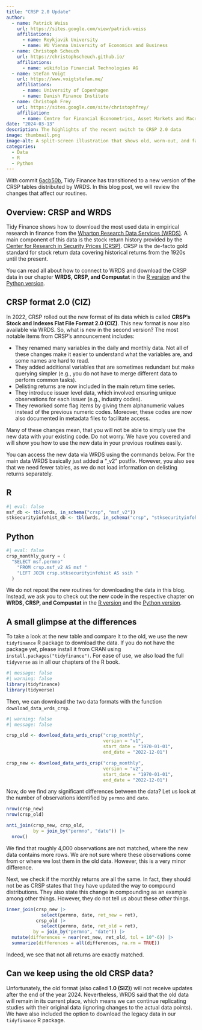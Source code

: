 ```yaml
---
title: "CRSP 2.0 Update"
author:
  - name: Patrick Weiss
    url: https://sites.google.com/view/patrick-weiss
    affiliations:
      - name: Reykjavik University
      - name: WU Vienna University of Economics and Business
  - name: Christoph Scheuch
    url: https://christophscheuch.github.io/
    affiliations:
      - name: wikifolio Financial Technologies AG
  - name: Stefan Voigt
    url: https://www.voigtstefan.me/
    affiliations:
      - name: University of Copenhagen
      - name: Danish Finance Institute
  - name: Christoph Frey
    url: https://sites.google.com/site/christophfrey/
    affiliation:
      - name: Centre for Financial Econometrics, Asset Markets and Macroeconomic Policy at Lancaster University
date: "2024-03-13"
description: The highlights of the recent switch to CRSP 2.0 data
image: thumbnail.png
image-alt: A split-screen illustration that shows old, worn-out, and faded financial papers, charts, and documents, characterized by a tattered appearance, yellowed by time, and cluttered arrangement, symbolizing traditional and outdated methods of financial management and analysis on the left side This contrast highlights the evolution of financial documentation towards more modern practices on the right side. Created with DALL-E.
categories: 
  - Data
  - R
  - Python
--- 
```


With commit [6acb50b](https://github.com/tidy-finance/website/commit/6acb50b4d7ee8415be41731bdd65fc88b1bff76b), Tidy Finance has transitioned to a new version of the CRSP tables distributed by WRDS. In this blog post, we will review the changes that affect our routines.

## Overview: CRSP and WRDS

Tidy Finance shows how to download the most used data in empirical research in finance from the [Wharton Research Data Services (WRDS)](https://wrds-www.wharton.upenn.edu/). A main component of this data is the stock return history provided by the [Center for Research in Security Prices (CRSP)](https://crsp.org/). CRSP is the de-facto gold standard for stock return data covering historical returns from the 1920s until the present.

You can read all about how to connect to WRDS and download the CRSP data in our chapter **WRDS, CRSP, and Compustat** in the [R version](../../r/wrds-crsp-and-compustat.qmd) and the [Python version](../../python/wrds-crsp-and-compustat.qmd).

## CRSP format 2.0 (CIZ)

In 2022, CRSP rolled out the new format of its data which is called **CRSP's Stock and Indexes Flat File Format 2.0 (CIZ)**. This new format is now also available via WRDS. So, what is new in the second version? The most notable items from CRSP's announcement includes:

- They renamed many variables in the daily and monthly data. Not all of these changes make it easier to understand what the variables are, and some names are hard to read. 
- They added additional variables that are sometimes redundant but make querying simpler (e.g., you do not have to merge different data to perform common tasks).
- Delisting returns are now included in the main return time series.
- They introduce issuer level data, which involved ensuring unique observations for each issuer (e.g., industry codes).
- They reworked some flag items by giving them alphanumeric values instead of the previous numeric codes. Moreover, these codes are now also documented in metadata files to facilitate access.

Many of these changes mean, that you will not be able to simply use the new data with your existing code. Do not worry. We have you covered and will show you how to use the new data in your previous routines easily.

You can access the new data via WRDS using the commands below. For the main data WRDS basically just added a "_v2" postfix. However, you also see that we need fewer tables, as we do not load information on delisting returns separately. 

::: {.panel-tabset group="language"}
## R

```r
#| eval: false
msf_db <- tbl(wrds, in_schema("crsp", "msf_v2"))
stksecurityinfohist_db <- tbl(wrds, in_schema("crsp", "stksecurityinfohist"))
```

## Python

```python
#| eval: false
crsp_monthly_query = (
  "SELECT msf.permno"
    "FROM crsp.msf_v2 AS msf "
    "LEFT JOIN crsp.stksecurityinfohist AS ssih "
  )
```
:::

We do not repost the new routines for downloading the data in this blog. Instead, we ask you to check out the new code in the respective chapter on **WRDS, CRSP, and Compustat** in the [R version](../../r/wrds-crsp-and-compustat.qmd) and the [Python version](../../python/wrds-crsp-and-compustat.qmd).

## A small glimpse at the differences

To take a look at the new table and compare it to the old, we use the new `tidyfinance` R package to download the data. If you do not have the package yet, please install it from CRAN using `install.packages("tidyfinance")`. For ease of use, we also load the full `tidyverse` as in all our chapters of the R book.

```r
#| message: false
#| warning: false
library(tidyfinance)
library(tidyverse)
```

Then, we can download the two data formats with the function `download_data_wrds_crsp`.

```r
#| warning: false
#| message: false

crsp_old <- download_data_wrds_crsp("crsp_monthly", 
                                    version = "v1",
                                    start_date = "1970-01-01",
                                    end_date = "2022-12-01")

crsp_new <- download_data_wrds_crsp("crsp_monthly", 
                                    version = "v2",
                                    start_date = "1970-01-01",
                                    end_date = "2022-12-01")
```

Now, do we find any significant differences between the data? Let us look at the number of observations identified by `permno` and `date`.

```r
nrow(crsp_new)
nrow(crsp_old)

anti_join(crsp_new, crsp_old,
          by = join_by("permno", "date")) |> 
  nrow()
```
We find that roughly 4,000 observations are not matched, where the new data contains more rows. We are not sure where these observations come from or where we lost them in the old data. However, this is a very minor difference. 

Next, we check if the monthly returns are all the same. In fact, they should not be as CRSP states that they have updated the way to compound distributions. They also state this change in compounding as an example among other things. However, they do not tell us about these *other* things.

```r
inner_join(crsp_new |> 
             select(permno, date, ret_new = ret), 
           crsp_old |> 
             select(permno, date, ret_old = ret),
          by = join_by("permno", "date")) |> 
  mutate(differences = near(ret_new, ret_old, tol = 10^-6)) |> 
  summarize(differences = all(differences, na.rm = TRUE))
```

Indeed, we see that not all returns are exactly matched.

## Can we keep using the old CRSP data? 

Unfortunately, the old format (also called **1.0 (SIZ)**) will not receive updates after the end of the year 2024. Nevertheless, WRDS said that the old data will remain in its current place, which means we can continue replicating studies with their original data (ignoring changes to the actual data points). We have also included the option to download the legacy data in our `tidyfinance` R package.